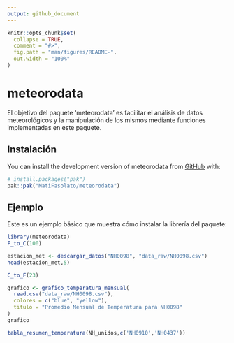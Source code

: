 ```yaml
---
output: github_document
---
```


<!-- README.md is generated from README.Rmd. Please edit that file -->

```r
knitr::opts_chunk$set(
  collapse = TRUE,
  comment = "#>",
  fig.path = "man/figures/README-",
  out.width = "100%"
)
```

# meteorodata

<!-- badges: start -->
<!-- badges: end -->

El objetivo del paquete 'meteorodata' es facilitar el análisis de datos meteorológicos y la manipulación de los mismos mediante funciones implementadas en este paquete.

## Instalación

You can install the development version of meteorodata from [GitHub](https://github.com/) with:

``` r
# install.packages("pak")
pak::pak("MatiFasolato/meteorodata")
```

## Ejemplo

Este es un ejemplo básico que muestra cómo instalar la librería del paquete:

```r
library(meteorodata)
F_to_C(100)

estacion_met <- descargar_datos("NH0098", "data_raw/NH0098.csv")
head(estacion_met,5)

C_to_F(23)

grafico <- grafico_temperatura_mensual(
  read.csv("data_raw/NH0098.csv"),
  colores = c("blue", "yellow"),
  titulo = "Promedio Mensual de Temperatura para NH0098"
)
grafico

tabla_resumen_temperatura(NH_unidos,c('NH0910','NH0437'))
```

